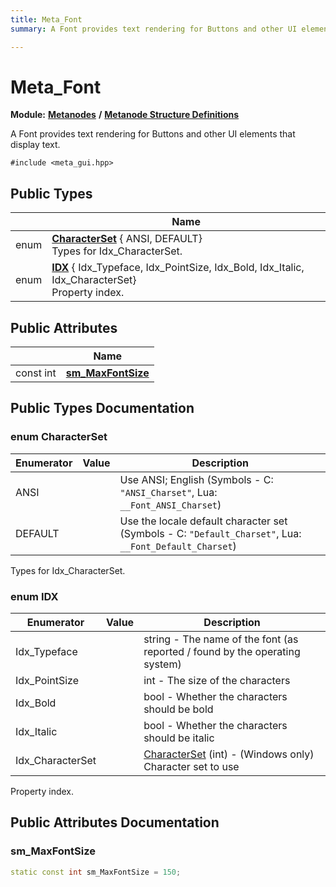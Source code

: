 ```yaml
---
title: Meta_Font
summary: A Font provides text rendering for Buttons and other UI elements that display text. 

---
```


# Meta_Font

**Module:** **[Metanodes](../Modules/group__api__metanodes.mdx)** **/** **[Metanode Structure Definitions](../Modules/group__api__metadefs.mdx)**



A Font provides text rendering for Buttons and other UI elements that display text. 


`#include <meta_gui.hpp>`

## Public Types

|                | Name           |
| -------------- | -------------- |
| enum| **[CharacterSet](../Classes/struct_meta___font.mdx#enum-characterset)** { ANSI, DEFAULT}<br />Types for Idx_CharacterSet.  |
| enum| **[IDX](../Classes/struct_meta___font.mdx#enum-idx)** { Idx_Typeface, Idx_PointSize, Idx_Bold, Idx_Italic, Idx_CharacterSet}<br />Property index.  |

## Public Attributes

|                | Name           |
| -------------- | -------------- |
| const int | **[sm_MaxFontSize](../Classes/struct_meta___font.mdx#sm-maxfontsize)**  |

## Public Types Documentation

### enum CharacterSet

| Enumerator | Value | Description |
| ---------- | ----- | ----------- |
| ANSI | | Use ANSI; English (Symbols - C: `"ANSI_Charset"`, Lua: `__Font_ANSI_Charset`)   |
| DEFAULT | | Use the locale default character set (Symbols - C: `"Default_Charset"`, Lua: `__Font_Default_Charset`)   |



Types for Idx_CharacterSet. 

### enum IDX

| Enumerator | Value | Description |
| ---------- | ----- | ----------- |
| Idx_Typeface | | string - The name of the font (as reported / found by the operating system)   |
| Idx_PointSize | | int - The size of the characters   |
| Idx_Bold | | bool - Whether the characters should be bold   |
| Idx_Italic | | bool - Whether the characters should be italic   |
| Idx_CharacterSet | | [CharacterSet](../Classes/struct_meta___font.mdx#enum-characterset) (int) - (Windows only) Character set to use   |



Property index. 

## Public Attributes Documentation

### sm_MaxFontSize

```cpp
static const int sm_MaxFontSize = 150;
```



